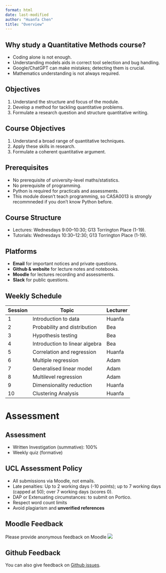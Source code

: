 ```yaml
---
format: html
date: last-modified
author: "Huanfa Chen"
title: "Overview"
---
```


## Why study a Quantitative Methods course?
- Coding alone is not enough.
- Understanding models aids in correct tool selection and bug handling.
- Google/ChatGPT can make mistakes; detecting them is crucial.
- Mathematics understanding is not always required.

## Objectives
1. Understand the structure and focus of the module.
2. Develop a method for tackling quantitative problems.
3. Formulate a research question and structure quantitative writing.

## Course Objectives
1. Understand a broad range of quantitative techniques.
2. Apply these skills in research.
3. Formulate a coherent quantitative argument.

## Prerequisites
- No prerequisite of university-level maths/statistics.
- No prerequisite of programming.
- Python is required for practicals and assessments.
- This module doesn't teach programming, so CASA0013 is strongly recommneded if you don't know Python before.

## Course Structure
- Lectures: Wednesdays 9:00–10:30; G13 Torrington Place (1-19).
- Tutorials: Wednesdays 10:30–12:30; G13 Torrington Place (1-19).

## Platforms
- **Email** for important notices and private questions.
- **Github & website** for lecture notes and notebooks.
- **Moodle** for lectures recording and assessments.
- **Slack** for public questions.

## Weekly Schedule
| Session | Topic                          | Lecturer |
| ------- | ------------------------------ | -------- |
| 1       | Introduction to data           | Huanfa   |
| 2       | Probability and distribution   | Bea      |
| 3       | Hypothesis testing             | Bea      |
| 4       | Introduction to linear algebra | Bea      |
| 5       | Correlation and regression     | Huanfa   |
| 6       | Multiple regression            | Adam     |
| 7       | Generalised linear model       | Adam     |
| 8       | Multilevel regression          | Adam     |
| 9       | Dimensionality reduction       | Huanfa   |
| 10      | Clustering Analysis            | Huanfa   |

# Assessment

## Assessment
- Written Investigation (summative): 100%
- Weekly quiz (formative)

## UCL Assessment Policy
- All submissions via Moodle, not emails.
- Late penalties: Up to 2 working days (-10 points); up to 7 working days (capped at 50); over 7 working days (scores 0).
- DAP or Extenuating circumstances: to submit on Portico.
- Respect word count limits
- Avoid plagiarism and **unverified references**

## Moodle Feedback
Please provide anonymous feedback on Moodle
![](L1_images/moodle_feedback.png)

## Github Feedback
You can also give feedback on [Github issues](https://github.com/huanfachen/qm/issues).
